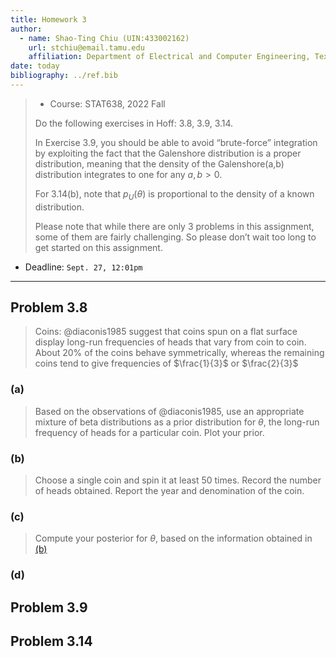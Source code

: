 ```yaml
---
title: Homework 3
author: 
  - name: Shao-Ting Chiu (UIN:433002162)
    url: stchiu@email.tamu.edu
    affiliation: Department of Electrical and Computer Engineering, Texas A\&M University
date: today
bibliography: ../ref.bib
---
```

> - Course: STAT638, 2022 Fall
>
> Do the following exercises in Hoff: 3.8, 3.9, 3.14.
>
> In Exercise 3.9, you should be able to avoid "brute-force" integration by exploiting the fact that the Galenshore distribution is a proper distribution, meaning that the density of the Galenshore(a,b) distribution integrates to one for any $a,b>0$.
>
> For 3.14(b), note that $p_U(\theta)$ is proportional to the density of a known distribution.
>
> Please note that while there are only 3 problems in this assignment, some of them are fairly challenging. So please don't wait too long to get started on this assignment.

- Deadline: `Sept. 27, 12:01pm`

---

## Problem 3.8

> Coins: @diaconis1985 suggest that coins spun on a flat surface display long-run frequencies of heads that vary from coin to coin. About $20\%$ of the coins behave symmetrically, whereas the remaining coins tend to give frequencies of $\frac{1}{3}$ or $\frac{2}{3}$


### (a)

> Based on the observations of @diaconis1985, use an appropriate mixture of beta distributions as a prior distribution for $\theta$, the long-run frequency of heads for a particular coin. Plot your prior.

### (b) {#p-3-8-b}

> Choose a single coin and spin it at least $50$ times. Record the number of heads obtained. Report the year and denomination of the coin.

### (c)

> Compute your posterior for $\theta$, based on the information obtained in [(b)]()

### (d)

## Problem 3.9


## Problem 3.14